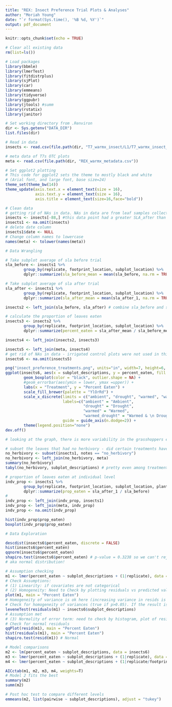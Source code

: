 ```yaml
---
title: "REX: Insect Preference Trial Plots & Analyses"
author: "Moriah Young"
date: "`r format(Sys.time(), '%B %d, %Y')`"
output: pdf_document
---
```


```r
knitr::opts_chunk$set(echo = TRUE)
```

```r
# Clear all existing data
rm(list=ls())

# Load packages
library(bbmle)
library(lmerTest)
library(fitdistrplus)
library(sjPlot)
library(car)
library(emmeans)
library(tidyverse)
library(ggpubr)
library(jtools) #summ 
library(rstatix)
library(janitor)

# Set working directory from .Renviron
dir <- Sys.getenv("DATA_DIR")
list.files(dir)

# Read in data
insects <- read.csv(file.path(dir, "T7_warmx_insect/L1/T7_warmx_insect_preference_2021_L1.csv"))

# meta data of T7s OTC plots
meta <- read.csv(file.path(dir, "REX_warmx_metadata.csv"))

# Set ggplot2 plotting
# This code for ggplot2 sets the theme to mostly black and white 
# (Arial font, and large font, base size=24)
theme_set(theme_bw(14))
theme_update(axis.text.x = element_text(size = 16),
             axis.text.y = element_text(size = 16),
             axis.title = element_text(size=16,face="bold"))
```

```r
# Clean data 
# getting rid of NAs in data. NAs in data are from leaf samples collected for CN analyses and not used in the trials
insects <- insects[-88,] #this data point had a greater SLA_after than it's SLA_before even though it had some herbivory, so deleting
insects1 <- na.omit(insects) 
# delete date column
insects1$date <- NULL
# Change column names to lowercase
names(meta) <- tolower(names(meta))

```

```r
# Data Wrangling

# Take subplot average of sla before trial
sla_before <- insects1 %>%
        group_by(replicate, footprint_location, subplot_location) %>%
        dplyr::summarize(sla_before_mean = mean(sla_before, na.rm = TRUE))

# Take subplot average of sla after trial
sla_after <- insects1 %>%
        group_by(replicate, footprint_location, subplot_location) %>%
        dplyr::summarize(sla_after_mean = mean(sla_after_1, na.rm = TRUE))

insects2 <- left_join(sla_before, sla_after) # combine sla_before and sla_after into one dataframe

# calculate the proportion of leaves eaten
insects3 <- insects2 %>% 
        group_by(replicate, footprint_location, subplot_location) %>%
        dplyr::summarize(percent_eaten = sla_after_mean / sla_before_mean)

insects4 <- left_join(insects2, insects3)

insects5 <- left_join(meta, insects4)
# get rid of NAs in data - irrigated control plots were not used in this experiment
insects6 <- na.omit(insects5)
```

```r
png("insect_preference_treatments.png", units="in", width=7, height=6, res=300)
ggplot(insects6, aes(x = subplot_descriptions, y = percent_eaten, fill = subplot_descriptions)) +
        geom_boxplot(color = "black", outlier.shape = NA) +
        #geom_errorbar(aes(ymin = lower, ymax =upper)) +
        labs(x = "Treatment", y = "Percent Eaten") +
        scale_fill_brewer(palette = "YlOrRd") +
        scale_x_discrete(limits = c("ambient", "drought", "warmed", "warmed_drought"),
                         labels=c("ambient" = "Ambient",
                                  "drought" = "Drought",
                                  "warmed" = "Warmed",
                                  "warmed_drought" = "Warmed & \n Drought"),
                         guide = guide_axis(n.dodge=2)) +
        theme(legend.position="none")
dev.off()

# looking at the graph, there is more variability in the grasshoppers eating of ambient leaves and less so going from ambient to warmed + drought leaves. 
```

```r
# subset the leaves that had no herbivory - did certain treatments have more no herbivory on it's leaves?
no_herbivory <- subset(insects1, notes == "no_herbivory")
no_herbivory <- left_join(no_herbivory, meta)
summary(no_herbivory)
tabyl(no_herbivory, subplot_descriptions) # pretty even among treatments
```

```r
# proportion of leaves eaten at individual level
indv_prop <- insects1 %>% 
        group_by(replicate, footprint_location, subplot_location, plant_number) %>%
        dplyr::summarize(prop_eaten = sla_after_1 / sla_before)
# 
indv_prop <- left_join(indv_prop, insects1)
indv_prop <- left_join(meta, indv_prop)
indv_prop <- na.omit(indv_prop)

hist(indv_prop$prop_eaten)
boxplot(indv_prop$prop_eaten)
```

```r
# Data Exploration

descdist(insects6$percent_eaten, discrete = FALSE)
hist(insects6$percent_eaten)
qqnorm(insects6$percent_eaten)
shapiro.test(insects6$percent_eaten) # p-value = 0.3238 so we can't reject the null hypothesis that the data is normal
# aka normal distribution!

```
```r
# Assumption checking
m1 <- lmer(percent_eaten ~ subplot_descriptions + (1|replicate), data = insects6, REML=FALSE)
# Check Assumptions:
# (1) Linearity: if covariates are not categorical
# (2) Homogeneity: Need to Check by plotting residuals vs predicted values.
plot(m1, main = "Percent Eaten")
# Homogeneity of variance is ok here (increasing variance in resids is not increasing with fitted values)
# Check for homogeneity of variances (true if p>0.05). If the result is not significant, the assumption of equal variances (homoscedasticity) is met (no significant difference between the group variances).
leveneTest(residuals(m1) ~ insects6$subplot_descriptions)
# Assumption met
# (3) Normality of error term: need to check by histogram, plot of residuals, could do Kolmogorov-Smirnov test.
# Check for normal residuals
qqPlot(resid(m1), main = "Percent Eaten")
hist(residuals(m1), main = "Percent Eaten")
shapiro.test(resid(m1)) # Normal

# Model comparisons
m2 <- lm(percent_eaten ~ subplot_descriptions, data = insects6)
m3 <- lmer(percent_eaten ~ subplot_descriptions + (1|replicate), data = insects6, REML=F)
m4 <- lmer(percent_eaten ~ subplot_descriptions + (1|replicate/footprint_location), data = insects6, REML=FALSE)

AICctab(m1, m2, m3, m4, weights=T)
# Model 2 fits the best
summary(m2)
summ(m2)

# Post hoc test to compare different levels
emmeans(m2, list(pairwise ~ subplot_descriptions), adjust = "tukey")

```

